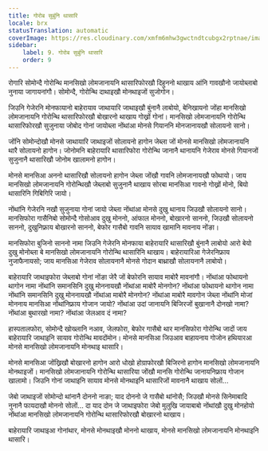 ```yaml
---
title: गोरोब सुबुंनि थासारि
locale: brx
statusTranslation: automatic
coverImage: https://res.cloudinary.com/xmfm6mhw3gwctndtcubgx2rptnae/image/upload/v1740468922/small_cover_tratado_de_psicologia_revolucionaria_a4c0dca4e0.webp
sidebar:
    label: 9. गोरोब सुबुंनि थासारि
    order: 9
---
```

रोगारि सोमोन्दै गोरोन्थि मानसिखो लोमजानायनि थासारिफोरखौ दिहुननो थाखाय आंनि गावखौनो जायोब्लाबो नुनाया जागायनांगौ। सोमोन्दै, गोरोन्थि दाथाइखौ मोनथाइजों सुजोगोन।

जिउनि गेजेरनि मोनफायानो बाहेरायाव जाथायारि जाथाइखौ बुंनानै लाबोयो, बेनिखायनो जोंहा मानसिखो लोमजानायनि गोरोन्थि थासारिफोरखौ बोखारनो थाखाय गोख्रों गोनां। मानसिखो लोमजानायनि गोरोन्थि थासारिफोरखौ सुजुनाया जोबोद गोनां जायोब्ला नोंथांआ मोनसे गियाननि मोनजानायखौ सोलायनो सानो।

जोंनि सोमोन्दोखौ मोनसे जाथायारि जाथाइजों सोलायनो हागोन जेब्ला जों मोनसे मानसिखो लोमजानायनि थारै सोलायनो हागोन। जोनोमनि बाहेरायारि थासारिफोरा गोरोन्थि जानानै थानायनि गेजेराव मोनसे गियानजों सुजुनानै थासारिखौ जोनोम खालामनो हागोन।

मोनसे मानसिआ अननो थासारिखौ सोलायनो हागोन जेब्ला जोंखौ गावनि लोमजानायखौ फोथायो। जाय मानसिखो लोमजानायनि गोरोन्थिखौ जेब्लाबो सुजुनानै थाखाय सोरबा मानसिआ गावनो गोख्रों मोनो, बियो थासारिनि गिबिगिरि जायो।

नोंथांनि गेजेरनि नखौ सुजुनाया गोनां जायो जेब्ला नोंथांआ मोनसे दुखु थानाय जिउखौ सोलायनो सानो। मानसिफोरा गासैनिबो सोमोन्दै गोसोआव दुखु मोननो, आंफाल मोननो, बोखारनो साननो, जिउखौ सोलायनो साननो, दुखुनिफ्राय बोखारनो साननो, बेफोर गासैबो गावनि सायाव खामानि मावनाय नोंङा।

मानसिफोरा बुजिनो साननो नामा जिउनि गेजेरनि मोनफाया बाहेरायारि थासारिखौ बुंनानै लाबोयो आरो बेयो दुखु मोनोब्ला बे मानसिखो लोमजानायनि गोरोन्थि थासारिनि थाखाय। बाहेरायारिआ गेजेरनिफ्राय नुजाफैनायसो; जाय मानसिआ गेजेराव सोलायनानै मोनसे गोदान बाथ्राखौ सोलायनानै लाबोयो।

बाहेरायारि जाथाइफोरा जेब्लाबो गोनां नोंङा जेरै जों बेफोरनि सायाव माबोरै मावनांगौ। नोंथांआ फोथायनो थागोन नामा नोंथांनि समानसिनि दुखु मोननायखौ नोंथांआ माबोरै मोनगोन? नोंथांआ फोथायनो थागोन नामा नोंथांनि समानसिनि दुखु मोननायखौ नोंथांआ माबोरै मोनगोन? नोंथांआ माबोरै मावगोन जेब्ला नोंथांनि मोजां मोननाय मानसिआ नोंथांनिफ्राय गोजान जायो? नोंथांआ उदां जानायनि बिजिरजों बुखानानै दोनखो नामा? नोंथांआ बुथारखो नामा? नोंथांआ जेलआव दं नामा?

हास्पतालफोरा, सोमोन्दै खोख्लानि नआव, जेलफोरा, बेफोर गासैबो थार मानसिफोरा गोरोन्थि जादों जाय बाहेरायारि जाथाइनि सायाव गोरोन्थि मावदोंमोन। मोनसे मानसिआ जिउआव बाहायनाय गोजोन हथियारआ मोनसे मानसिखो लोमजानायनि मोनथाइ थासारि।

मोनसे मानसिआ जोंख्रिखौ बोखारनो हागोन आरो धोखो होग्राफोरखौ बिजिरनो हागोन मानसिखो लोमजानायनि मोनथाइजों। मानसिखो लोमजानायनि गोरोन्थि थासारिया जोंखौ मानसि गोरोन्थि जानायनिफ्राय गोजान खालामो। जिउनि गोनां जाथाइनि सायाव मोनसे मोनथाइनि थासारिजों मावनानै थाखाय सोलों...

जेबो जाथाइजों सोमोन्दो थांनानै दोननो नाङा; याद दोननो जे गासैबो थांनोसै; जिउखौ मोनसे सिनेमाबादि नुनानै फायदाखौ मोननो सोलों... दा याद दोन जे जाथाइफोरा जेबो मुलुखि जायाबाबो नोंथांखौ दुखु मोनहोयो नोंथांआ मानसिखो लोमजानायनि गोरोन्थि थासारिफोरखौ बोखारनो थाखाय।

बाहेरायारि जाथाइआ गोनांथार, मोनसे मोनथाइखौ मोननो थाखाय, मोनसे मानसिखो लोमजानायनि मोनथाइनि थासारि।

